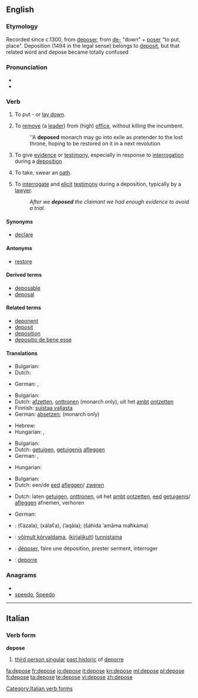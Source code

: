 ==English==

===Etymology===
Recorded since c.1300, from {{etyl|fro}} [[deposer]], from [[de-]] "down" + [[poser]] "to put, place". Deposition (1494 in the legal sense) belongs to [[deposit]], but that related word and depose became totally confused

===Pronunciation===
* {{audio|en-us-depose.ogg|Audio (US)}}
* {{rhymes|əʊz}}

===Verb===
{{en-verb|depos|ing}}

# {{literally}} {{transitive}} To put - or [[lay down]].
# {{transitive}} To [[remove]] (a [[lead]]er) from (high) [[office]], without killing the incumbent.
#: ''A '''deposed''' monarch may go into exile as pretender to the lost throne, hoping to be restored on it in a next revolution
# {{legal}} {{intransitive}} To give [[evidence]] or [[testimony]], especially in response to [[interrogation]] during a [[deposition]]
# {{intransitive}} To take, swear an [[oath]].
# {{legal}} {{transitive}} To [[interrogate]] and [[elicit]] [[testimony]] during a deposition, typically by a [[lawyer]].
#: ''After we '''deposed''' the claimant we had enough evidence to avoid a trial.''

====Synonyms====
* [[declare]]

====Antonyms====
* [[restore]]

====Derived terms====
* [[deposable]]
* [[deposal]]

====Related terms====
* [[deponent]]
* [[deposit]]
* [[deposition]]
* [[depositio de bene esse]]

====Translations====
{{trans-top|to put - or lay something down}}
* Bulgarian: {{t|bg|депонирам|sc=Cyrl}}
* Dutch: {{t+|nl|neerleggen}}
{{trans-mid}}
* German: {{t+|de|niederlegen}}, {{t+|de|deponieren}}
{{trans-bottom}}

{{trans-top|to remove (a leader) from office}}
* Bulgarian: {{t|bg|детронирам|sc=Cyrl}}
* Dutch: [[afzetten]], [[onttronen]] (monarch only), uit het [[ambt]] [[ontzetten]]
* Finnish: [[suistaa vallasta]]
* German: [[absetzen]]; {{t+|de|entthronen}} (monarch only)
{{trans-mid}}
* Hebrew: {{t|he|הדיח|m|tr=hediyakh}}
* Hungarian: {{t+|hu|eltávolít}}, {{t|hu|letesz}}
{{trans-bottom}}

{{trans-top|to give evidence or testimony}}
* Bulgarian: {{t|bg|давам показания|sc=Cyrl}}
* Dutch: [[getuigen]], [[getuigenis]] [[afleggen]]
* German: {{t+|de|unter}} {{t+|de|Eid|m}} {{t+|de|aussagen}}, {{t-|de|bezeugen}}
{{trans-mid}}
* Hungarian: {{t|hu|tanúsít}}
{{trans-bottom}}

{{trans-top|to take an oath}}
* Bulgarian: {{t|bg|давам клетва|sc=Cyrl}}
* Dutch: een/de [[eed]] [[afleggen]]/ [[zweren]]
{{trans-mid}}
{{trans-bottom}}

{{trans-top|to interrogate and elicit testimony}}
* Dutch: laten [[getuigen]], [[onttronen]], uit het [[ambt]] [[ontzetten]], [[eed]] [[getuigenis]]/ [[afleggen]] afnemen, verhoren
{{trans-mid}}
* German: {{t+|de|verhören}}
{{trans-bottom}}

{{checktrans-top}}
* {{ttbc|Arabic}}: {{Arab|[[عزل]]}} (ʕázala), {{Arab|[[خلع]]}} (xálaʕa), {{Arab|[[قال|أقال]]}} (’aqāla); {{Arab|[[شهد]] [[امام]] [[محكمة]]}} (šáhida ’amāma maħkáma)
* {{ttbc|Estonian}}: [[võimult kõrvaldama]], ([[kirjalikult]]) [[tunnistama]]
* {{ttbc|French}}: [[déposer]], faire une déposition, prester serment, interroger
* {{ttbc|Italian}}: [[deporre]]
{{checktrans-bottom}}

===Anagrams===
* {{alphagram|deeops}}
* [[speedo#English|speedo]], [[Speedo#English|Speedo]]


----

==Italian==

===Verb form===
'''depose'''

# [[third person singular]] [[past historic]] of [[deporre]]

[[Category:Italian verb forms]]

[[fa:depose]]
[[fr:depose]]
[[io:depose]]
[[it:depose]]
[[kn:depose]]
[[ml:depose]]
[[pl:depose]]
[[fi:depose]]
[[ta:depose]]
[[te:depose]]
[[vi:depose]]
[[zh:depose]]